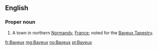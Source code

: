 ==English==
{{wikipedia}}
===Proper noun===
{{en-proper noun}}

# A town in northern [[Normandy]], [[France]]; noted for the [[Bayeux Tapestry]].

[[fr:Bayeux]]
[[mg:Bayeux]]
[[no:Bayeux]]
[[pt:Bayeux]]